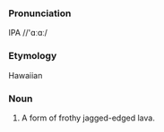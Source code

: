 ===Pronunciation===
IPA //'ɑːɑː/
===Etymology===
Hawaiian
===Noun===
#A form of frothy jagged-edged lava.